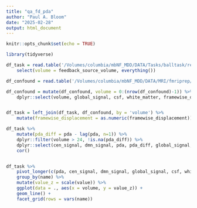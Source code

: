 ```yaml
---
title: "qa_fd_pda"
author: "Paul A. Bloom"
date: "2025-02-28"
output: html_document
---
```


```r
knitr::opts_chunk$set(echo = TRUE)
```

```r
library(tidyverse)

df_task = read.table('/Volumes/columbia/mbNF_MDD/DATA/Tasks/balltask/remind2002/sub-remind2002_ses-nf_task-feedback_run-02.tsv', header = 1) %>%
    select(volume = feedback_source_volume, everything())

df_confound = read.table('/Volumes/columbia/mbNF_MDD/DATA/MRI/fmriprep/fmriprep-23.2.1/sub-remind2002/ses-nf/func/sub-remind2002_ses-nf_task-feedback_run-02_desc-confounds_timeseries.tsv', header =1)

df_confound = mutate(df_confound, volume = 0:(nrow(df_confound)-1)) %>%
    dplyr::select(volume, global_signal, csf, white_matter, framewise_displacement)


df_task = left_join(df_task, df_confound, by = 'volume') %>%
    mutate(framewise_displacement = as.numeric(framewise_displacement))

df_task %>%
    mutate(pda_diff = pda - lag(pda, n=1)) %>%
    dplyr::filter(volume > 24, !is.na(pda_diff)) %>%
    dplyr::select(cen_signal, dmn_signal, pda, pda_diff, global_signal, csf, white_matter, framewise_displacement) %>%
    cor()


df_task %>%
    pivot_longer(c(pda, cen_signal, dmn_signal, global_signal, csf, white_matter, framewise_displacement)) %>%
    group_by(name) %>%
    mutate(value_z = scale(value)) %>%
    ggplot(data = ., aes(x = volume, y = value_z)) +
    geom_line() +
    facet_grid(rows = vars(name))


```